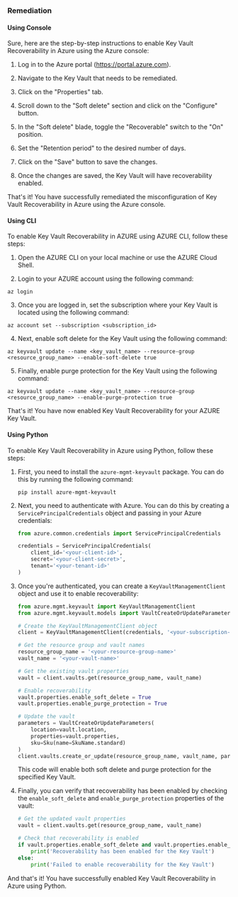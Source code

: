 ### Remediation

#### Using Console

Sure, here are the step-by-step instructions to enable Key Vault Recoverability in Azure using the Azure console:

1. Log in to the Azure portal (https://portal.azure.com).

2. Navigate to the Key Vault that needs to be remediated.

3. Click on the "Properties" tab.

4. Scroll down to the "Soft delete" section and click on the "Configure" button.

5. In the "Soft delete" blade, toggle the "Recoverable" switch to the "On" position.

6. Set the "Retention period" to the desired number of days.

7. Click on the "Save" button to save the changes.

8. Once the changes are saved, the Key Vault will have recoverability enabled.

That's it! You have successfully remediated the misconfiguration of Key Vault Recoverability in Azure using the Azure console.

#### Using CLI

To enable Key Vault Recoverability in AZURE using AZURE CLI, follow these steps:

1. Open the AZURE CLI on your local machine or use the AZURE Cloud Shell.

2. Login to your AZURE account using the following command:
```
az login
```

3. Once you are logged in, set the subscription where your Key Vault is located using the following command:
```
az account set --subscription <subscription_id>
```

4. Next, enable soft delete for the Key Vault using the following command:
```
az keyvault update --name <key_vault_name> --resource-group <resource_group_name> --enable-soft-delete true
```

5. Finally, enable purge protection for the Key Vault using the following command:
```
az keyvault update --name <key_vault_name> --resource-group <resource_group_name> --enable-purge-protection true
```

That's it! You have now enabled Key Vault Recoverability for your AZURE Key Vault.

#### Using Python

To enable Key Vault Recoverability in Azure using Python, follow these steps:

1. First, you need to install the `azure-mgmt-keyvault` package. You can do this by running the following command:

   ```
   pip install azure-mgmt-keyvault
   ```

2. Next, you need to authenticate with Azure. You can do this by creating a `ServicePrincipalCredentials` object and passing in your Azure credentials:

   ```python
   from azure.common.credentials import ServicePrincipalCredentials

   credentials = ServicePrincipalCredentials(
       client_id='<your-client-id>',
       secret='<your-client-secret>',
       tenant='<your-tenant-id>'
   )
   ```

3. Once you're authenticated, you can create a `KeyVaultManagementClient` object and use it to enable recoverability:

   ```python
   from azure.mgmt.keyvault import KeyVaultManagementClient
   from azure.mgmt.keyvault.models import VaultCreateOrUpdateParameters, VaultProperties, Sku, SkuName, AccessPolicyEntry, Permissions, SecretPermissions, StoragePermissions

   # Create the KeyVaultManagementClient object
   client = KeyVaultManagementClient(credentials, '<your-subscription-id>')

   # Get the resource group and vault names
   resource_group_name = '<your-resource-group-name>'
   vault_name = '<your-vault-name>'

   # Get the existing vault properties
   vault = client.vaults.get(resource_group_name, vault_name)

   # Enable recoverability
   vault.properties.enable_soft_delete = True
   vault.properties.enable_purge_protection = True

   # Update the vault
   parameters = VaultCreateOrUpdateParameters(
       location=vault.location,
       properties=vault.properties,
       sku=Sku(name=SkuName.standard)
   )
   client.vaults.create_or_update(resource_group_name, vault_name, parameters)
   ```

   This code will enable both soft delete and purge protection for the specified Key Vault.

4. Finally, you can verify that recoverability has been enabled by checking the `enable_soft_delete` and `enable_purge_protection` properties of the vault:

   ```python
   # Get the updated vault properties
   vault = client.vaults.get(resource_group_name, vault_name)

   # Check that recoverability is enabled
   if vault.properties.enable_soft_delete and vault.properties.enable_purge_protection:
       print('Recoverability has been enabled for the Key Vault')
   else:
       print('Failed to enable recoverability for the Key Vault')
   ```

And that's it! You have successfully enabled Key Vault Recoverability in Azure using Python.

